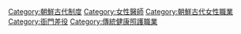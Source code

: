 {{Catmore}}

[[Category:朝鮮古代制度|Category:朝鮮古代制度]]
[[Category:女性醫師|Category:女性醫師]]
[[Category:朝鮮古代女性職業|Category:朝鮮古代女性職業]]
[[Category:衙門差役|Category:衙門差役]]
[[Category:傳統健康照護職業|Category:傳統健康照護職業]]